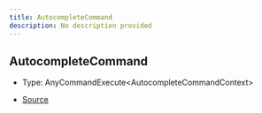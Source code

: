 ```yaml
---
title: AutocompleteCommand
description: No description provided
---
```


## AutocompleteCommand

- Type: AnyCommandExecute\<AutocompleteCommandContext>

- [Source](https://github.com/underctrl-io/commandkit/blob/141d1404ab18a8e659209a0fab65466bf3b6dd85/packages/commandkit/src/app/commands/Context.ts#L100)